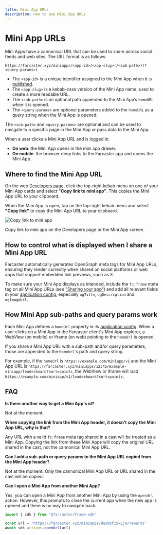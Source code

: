 ```yaml
---
title: Mini App URLs
description: How to use Mini App URLs
---
```



# Mini App URLs

Mini Apps have a cannonical URL that can be used to share across social feeds
and web sites. The URL format is as follows:

`https://farcaster.xyz/miniapps/<app-id>/<app-slug>(/<sub-path>)(?<query-params>)`

- The `<app-id>` is a unique identifier assigned to the Mini App when it is [published](/docs/guides/publishing).
- The `<app-slug>` is a kebab-case version of the Mini App name, used to create a more readable URL.
- The `<sub-path>` is an optional path appended to the Mini App’s `homeURL` when it is opened.
- The `<query-params>` are optional parameters added to the `homeURL` as a query string when the Mini App is opened.

The `<sub-path>` and `<query-params>` are optional and can be used to navigate to a specific page in the Mini App or pass data to the Mini App.

When a user clicks a Mini App URL and is logged in:
- **On web**: the Mini App opens in the mini app drawer.
- **On mobile**: the browser deep links to the Farcaster app and opens the Mini App.


## Where to find the Mini App URL

On the web [Developers page](https://farcaster.xyz/~/developers), click the top-right
kebab menu on one of your Mini App cards and select **"Copy link to mini app"**. This
copies the Mini App URL to your clipboard.

When the Mini App is open, tap on the top-right kebab menu and select **"Copy link"** to
copy the Mini App URL to your clipboard.

![Copy link to mini app](/copy_link_to_miniapp.png)

<Caption>
  Copy link to mini app on the Developers page or the Mini App screen.
</Caption>


## How to control what is displayed when I share a Mini App URL

Farcaster automatically generates OpenGraph meta tags for Mini App URLs, ensuring
they render correctly when shared on social platforms or web apps that support embedded
link previews, such as X.

To make sure your Mini App displays as intended, include the `fc:frame` meta tag on all
Mini App URLs (see ["Sharing your app"](/docs/guides/sharing)) and add all relevant fields
in your [application config](/docs/guides/publishing#define-your-application-configuration),
especially `ogTitle`, `ogDescription` and `ogImageUrl`.


## How Mini App sub-paths and query params work

Each Mini App defines a `homeUrl` property in its [application config](/docs/guides/publishing#define-your-application-configuration).
When a user clicks on a Mini App in the Farcaster client's Mini App explorer, a
WebView (on mobile) or iframe (on web) pointing to the `homeUrl` is opened.

If you share a Mini App URL with a sub-path and/or query parameters, those are appended
to the `homeUrl`'s path and query string.

For example, if the `homeUrl` is `https://example.com/miniapp/v1` and the Mini App
URL is `https://farcaster.xyz/miniapps/12345/example-miniapp/leaderboard?sort=points`, the WebView or iframe will load `https://example.com/miniapp/v1/leaderboard?sort=points`.

## FAQ

**Is there another way to get a Mini App's id?**

Not at the moment.

**When copying the link from the Mini App header, it doesn't copy the Mini App URL, why is that?**

Any URL with a valid `fc:frame` meta tag shared in a cast will be treated as a Mini App.
Copying the link from these Mini Apps will copy the original URL shared in the cast, not the cannonical Mini App URL.

**Can I add a sub-path or query params to the Mini App URL copied from the Mini App header?**

Not at the moment. Only the cannonical Mini App URL or URL shared in the cast will be copied.

**Can I open a Mini App from another Mini App?**

Yes, you can open a Mini App from another Mini App by using the `openUrl` action.
However, this prompts to close the current app when the new app is opened and there is no
way to navigate back.

```ts
import { sdk } from '@farcaster/frame-sdk'
 
const url = 'https://farcaster.xyz/miniapps/deoWzfI9kLjH/rewards'
await sdk.actions.openUrl(url)
```